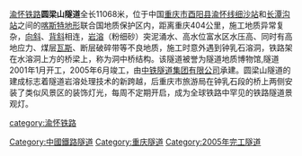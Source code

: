 [[渝怀铁路|渝怀铁路]]'''圆梁山隧道'''全长11068米，位于中国[[重庆市|重庆市]][[酉阳县|酉阳县]][[渝怀线|渝怀线]][[细沙站|细沙站]]和[[长潭沟站|长潭沟站]]之间的[[喀斯特地形|喀斯特地形]]联合国地质保护区内，距离重庆404公里，施工地质异常复杂，[[向斜|向斜]]、[[背斜|背斜]]相连，[[岩溶|岩溶]]（粉细砂）突泥涌水、高水位富水区水压高、同时有高地应力、煤层[[瓦斯|瓦斯]]、断层破碎带等不良地质，施工时意外遇到钟乳石溶洞，铁路架在水溶洞上方的桥梁上，称为洞中桥结构。该隧道被誉为隧道地质博物馆,隧道2001年1月开工，2005年6月竣工，由[[中铁隧道集团有限公司|中铁隧道集团有限公司]]承建。圆梁山隧道的建成标志着隧道岩溶处理技术的新跨越，后重庆市旅游局在钟乳石段的桥上两侧安装了类似风景区的装饰灯光，每周不定期开启，成为全球铁路中罕见的铁路隧道景观灯。

[[Category:中國鐵路隧道|Category:中國鐵路隧道]]
[[category:渝怀铁路|category:渝怀铁路]]
[[Category:重庆隧道|Category:重庆隧道]]
[[Category:2005年完工隧道|Category:2005年完工隧道]]